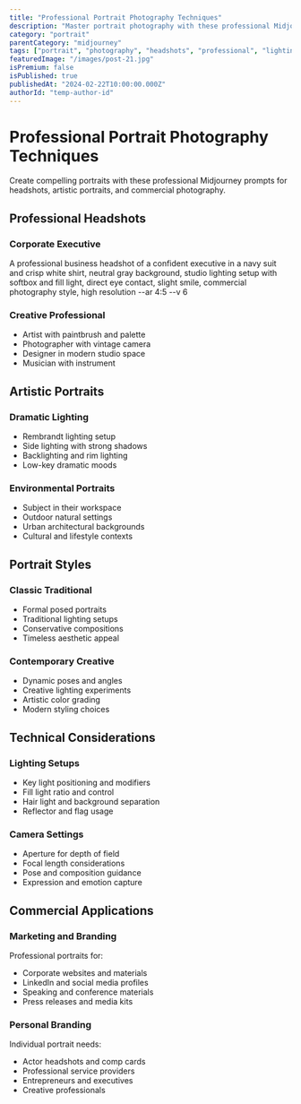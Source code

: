 ```yaml
---
title: "Professional Portrait Photography Techniques"
description: "Master portrait photography with these professional Midjourney prompts for stunning headshots and artistic portraits"
category: "portrait"
parentCategory: "midjourney"
tags: ["portrait", "photography", "headshots", "professional", "lighting"]
featuredImage: "/images/post-21.jpg"
isPremium: false
isPublished: true
publishedAt: "2024-02-22T10:00:00.000Z"
authorId: "temp-author-id"
---
```


# Professional Portrait Photography Techniques

Create compelling portraits with these professional Midjourney prompts for headshots, artistic portraits, and commercial photography.

## Professional Headshots

### Corporate Executive

A professional business headshot of a confident executive in a navy suit and crisp white shirt, neutral gray background, studio lighting setup with softbox and fill light, direct eye contact, slight smile, commercial photography style, high resolution --ar 4:5 --v 6

### Creative Professional

- Artist with paintbrush and palette
- Photographer with vintage camera
- Designer in modern studio space
- Musician with instrument

## Artistic Portraits

### Dramatic Lighting

- Rembrandt lighting setup
- Side lighting with strong shadows
- Backlighting and rim lighting
- Low-key dramatic moods

### Environmental Portraits

- Subject in their workspace
- Outdoor natural settings
- Urban architectural backgrounds
- Cultural and lifestyle contexts

## Portrait Styles

### Classic Traditional

- Formal posed portraits
- Traditional lighting setups
- Conservative compositions
- Timeless aesthetic appeal

### Contemporary Creative

- Dynamic poses and angles
- Creative lighting experiments
- Artistic color grading
- Modern styling choices

## Technical Considerations

### Lighting Setups

- Key light positioning and modifiers
- Fill light ratio and control
- Hair light and background separation
- Reflector and flag usage

### Camera Settings

- Aperture for depth of field
- Focal length considerations
- Pose and composition guidance
- Expression and emotion capture

## Commercial Applications

### Marketing and Branding

Professional portraits for:

- Corporate websites and materials
- LinkedIn and social media profiles
- Speaking and conference materials
- Press releases and media kits

### Personal Branding

Individual portrait needs:

- Actor headshots and comp cards
- Professional service providers
- Entrepreneurs and executives
- Creative professionals
